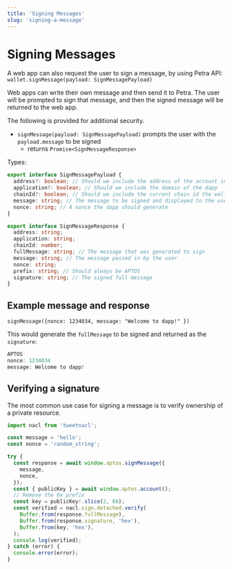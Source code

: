 ```yaml
---
title: 'Signing Messages'
slug: 'signing-a-message'
---
```


# Signing Messages

A web app can also request the user to sign a message, by using Petra API: `wallet.signMessage(payload: SignMessagePayload)`

Web apps can write their own message and then send it to Petra. The user will be prompted to sign that message, and then the signed message will be returned to the web app.

The following is provided for additional security.

- `signMessage(payload: SignMessagePayload)` prompts the user with the `payload.message` to be signed
  - returns `Promise<SignMessageResponse>`

Types:

```typescript
export interface SignMessagePayload {
  address?: boolean; // Should we include the address of the account in the message
  application?: boolean; // Should we include the domain of the dapp
  chainId?: boolean; // Should we include the current chain id the wallet is connected to
  message: string; // The message to be signed and displayed to the user
  nonce: string; // A nonce the dapp should generate
}

export interface SignMessageResponse {
  address: string;
  application: string;
  chainId: number;
  fullMessage: string; // The message that was generated to sign
  message: string; // The message passed in by the user
  nonce: string;
  prefix: string; // Should always be APTOS
  signature: string; // The signed full message
}
```

## Example message and response

`signMessage({nonce: 1234034, message: "Welcome to dapp!" })`

This would generate the `fullMessage` to be signed and returned as the `signature`:

```typescript
APTOS
nonce: 1234034
message: Welcome to dapp!
```

## Verifying a signature

The most common use case for signing a message is to verify ownership of a private resource.

```typescript
import nacl from 'tweetnacl';

const message = 'hello';
const nonce = 'random_string';

try {
  const response = await window.aptos.signMessage({
    message,
    nonce,
  });
  const { publicKey } = await window.aptos.account();
  // Remove the 0x prefix
  const key = publicKey!.slice(2, 66);
  const verified = nacl.sign.detached.verify(
    Buffer.from(response.fullMessage),
    Buffer.from(response.signature, 'hex'),
    Buffer.from(key, 'hex'),
  );
  console.log(verified);
} catch (error) {
  console.error(error);
}
```
